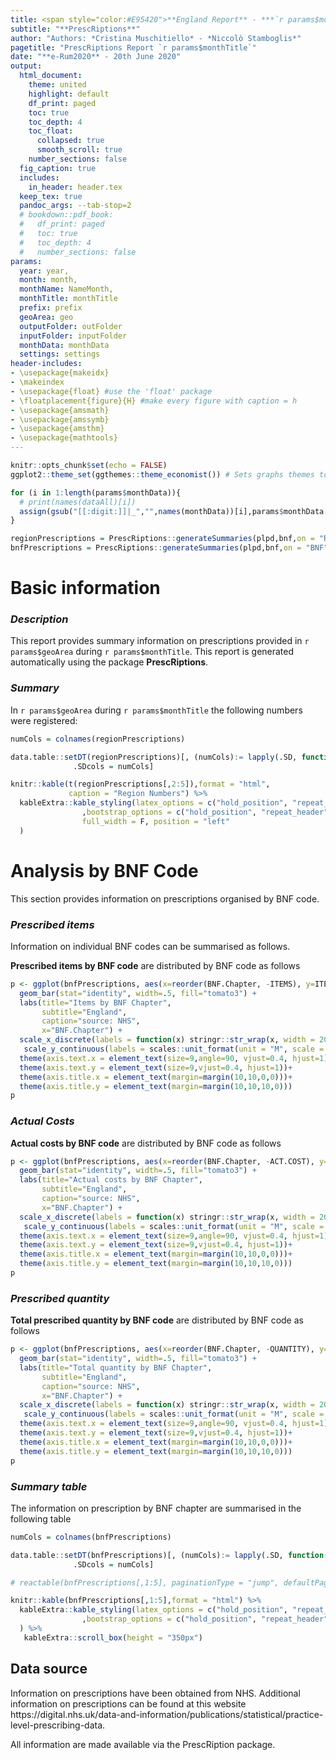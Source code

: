 ```yaml
---
title: <span style="color:#E95420">**England Report** - ***`r params$monthTitle`***</span>
subtitle: "**PrescRiptions**"
author: "Authors: *Cristina Muschitiello* - *Niccolò Stamboglis*"
pagetitle: "PrescRiptions Report `r params$monthTitle`"
date: "**e-Rum2020** - 20th June 2020"
output:
  html_document:
    theme: united
    highlight: default
    df_print: paged
    toc: true
    toc_depth: 4
    toc_float: 
      collapsed: true
      smooth_scroll: true
    number_sections: false
  fig_caption: true
  includes:
    in_header: header.tex
  keep_tex: true
  pandoc_args: --tab-stop=2
  # bookdown::pdf_book:
  #   df_print: paged
  #   toc: true
  #   toc_depth: 4
  #   number_sections: false
params:
  year: year,
  month: month,
  monthName: NameMonth,
  monthTitle: monthTitle
  prefix: prefix
  geoArea: geo  
  outputFolder: outFolder
  inputFolder: inputFolder
  monthData: monthData
  settings: settings
header-includes:
- \usepackage{makeidx}
- \makeindex
- \usepackage{float} #use the 'float' package
- \floatplacement{figure}{H} #make every figure with caption = h
- \usepackage{amsmath}
- \usepackage{amssymb}
- \usepackage{amsthm}
- \usepackage{mathtools}
---
```




```r
knitr::opts_chunk$set(echo = FALSE)
ggplot2::theme_set(ggthemes::theme_economist()) # Sets graphs themes to "The Economist" style
```

```r

for (i in 1:length(params$monthData)){
  # print(names(dataAll)[i])
  assign(gsub("[[:digit:]]|_","",names(monthData))[i],params$monthData[[i]])
}

regionPrescriptions = PrescRiptions::generateSummaries(plpd,bnf,on = "REGION",params$settings)
bnfPrescriptions = PrescRiptions::generateSummaries(plpd,bnf,on = "BNF",params$settings)


```
# **Basic information**

### *Description*

This report provides summary information on prescriptions provided in `r params$geoArea ` during `r params$monthTitle `. This report is generated automatically using the package **PrescRiptions**.

### *Summary*

In `r params$geoArea` during `r params$monthTitle ` the following numbers were registered:


```r

numCols = colnames(regionPrescriptions)

data.table::setDT(regionPrescriptions)[, (numCols):= lapply(.SD, function(x) format(x,big.mark = ".",decimal.mark = ",",scientific = FALSE)),
              .SDcols = numCols]

knitr::kable(t(regionPrescriptions[,2:5]),format = "html",
             caption = "Region Numbers") %>%
  kableExtra::kable_styling(latex_options = c("hold_position", "repeat_header","striped")
                ,bootstrap_options = c("hold_position", "repeat_header","striped", "hover", "condensed", "responsive"),
                full_width = F, position = "left"
  ) 
```

# **Analysis by BNF Code**

This section provides information on prescriptions organised by BNF code.

### *Prescribed items*

Information on individual BNF codes can be summarised as follows.

**Prescribed items by BNF code** are distributed by BNF code as follows

```r


p <- ggplot(bnfPrescriptions, aes(x=reorder(BNF.Chapter, -ITEMS), y=ITEMS)) +
  geom_bar(stat="identity", width=.5, fill="tomato3") +
  labs(title="Items by BNF Chapter",
       subtitle="England", 
       caption="source: NHS",
       x="BNF.Chapter") + 
  scale_x_discrete(labels = function(x) stringr::str_wrap(x, width = 20))+
   scale_y_continuous(labels = scales::unit_format(unit = "M", scale = 1e-6))+
  theme(axis.text.x = element_text(size=9,angle=90, vjust=0.4, hjust=1))+
  theme(axis.text.y = element_text(size=9,vjust=0.4, hjust=1))+
  theme(axis.title.x = element_text(margin=margin(10,10,0,0)))+
  theme(axis.title.y = element_text(margin=margin(10,10,10,0)))
p

```

### *Actual Costs*

**Actual costs by BNF code** are distributed by BNF code as follows

```r
p <- ggplot(bnfPrescriptions, aes(x=reorder(BNF.Chapter, -ACT.COST), y=ACT.COST)) + 
  geom_bar(stat="identity", width=.5, fill="tomato3") + 
  labs(title="Actual costs by BNF Chapter", 
       subtitle="England", 
       caption="source: NHS",
       x="BNF.Chapter") + 
  scale_x_discrete(labels = function(x) stringr::str_wrap(x, width = 20))+
   scale_y_continuous(labels = scales::unit_format(unit = "M", scale = 1e-6))+
  theme(axis.text.x = element_text(size=9,angle=90, vjust=0.4, hjust=1))+
  theme(axis.text.y = element_text(size=9,vjust=0.4, hjust=1))+
  theme(axis.title.x = element_text(margin=margin(10,10,0,0)))+
  theme(axis.title.y = element_text(margin=margin(10,10,10,0)))
p
```


### *Prescribed quantity*

**Total prescribed quantity by BNF code** are distributed by BNF code as follows

```r
p <- ggplot(bnfPrescriptions, aes(x=reorder(BNF.Chapter, -QUANTITY), y=QUANTITY)) + 
  geom_bar(stat="identity", width=.5, fill="tomato3") + 
  labs(title="Total quantity by BNF Chapter", 
       subtitle="England", 
       caption="source: NHS",
       x="BNF.Chapter") + 
  scale_x_discrete(labels = function(x) stringr::str_wrap(x, width = 20))+
   scale_y_continuous(labels = scales::unit_format(unit = "M", scale = 1e-6))+
  theme(axis.text.x = element_text(size=9,angle=90, vjust=0.4, hjust=1))+
  theme(axis.text.y = element_text(size=9,vjust=0.4, hjust=1))+
  theme(axis.title.x = element_text(margin=margin(10,10,0,0)))+
  theme(axis.title.y = element_text(margin=margin(10,10,10,0)))
p
```


### *Summary table*

The information on prescription by BNF chapter are summarised in the following table

```r
numCols = colnames(bnfPrescriptions)

data.table::setDT(bnfPrescriptions)[, (numCols):= lapply(.SD, function(x) format(x,big.mark = ".",decimal.mark = ",",scientific = FALSE)),
              .SDcols = numCols]

# reactable(bnfPrescriptions[,1:5], paginationType = "jump", defaultPageSize = 6)

```

<!-- seconda opzione tabella -->

```r

knitr::kable(bnfPrescriptions[,1:5],format = "html") %>%
  kableExtra::kable_styling(latex_options = c("hold_position", "repeat_header","striped")
                ,bootstrap_options = c("hold_position", "repeat_header","striped", "hover", "condensed", "responsive")
  ) %>%
   kableExtra::scroll_box(height = "350px")
```


## Data source

Information on prescriptions have been obtained from NHS. Additional information on prescriptions can be found at this website https://digital.nhs.uk/data-and-information/publications/statistical/practice-level-prescribing-data.

All information are made available via the PrescRiption package.

